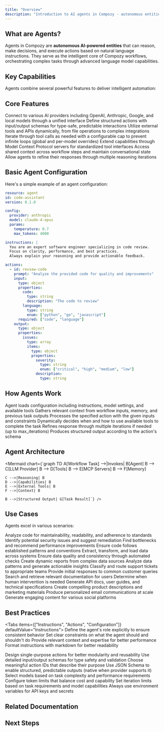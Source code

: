 ```yaml
---
title: "Overview"
description: "Introduction to AI agents in Compozy - autonomous entities that reason, decide, and execute actions"
---
```


## What are Agents?

Agents in Compozy are **autonomous AI-powered entities** that can reason, make decisions, and execute actions based on natural language instructions. They serve as the intelligent core of Compozy workflows, orchestrating complex tasks through advanced language model capabilities.

## Key Capabilities

Agents combine several powerful features to deliver intelligent automation:

<FeatureCardList cols={2}>
  <FeatureCard
    title="Natural Language Understanding"
    description="Process and understand complex instructions in plain English, enabling intuitive task definitions"
    icon="Brain"
  />
  <FeatureCard
    title="Dynamic Decision Making"
    description="Make contextual decisions based on goals, constraints, and real-time information"
    icon="Route"
  />
  <FeatureCard
    title="Tool Utilization"
    description="Access and use external tools dynamically to extend capabilities beyond text generation"
    icon="Wrench"
  />
  <FeatureCard
    title="Iterative Problem Solving"
    description="Self-correct and refine responses over multiple iterations for improved accuracy"
    icon="RefreshCw"
  />
</FeatureCardList>

## Core Features

<List>
  <ListItem title="LLM Integration">
    Connect to various AI providers including OpenAI, Anthropic, Google, and local models through a unified interface
  </ListItem>
  <ListItem title="Action System">
    Define structured actions with input/output schemas for type-safe, predictable interactions
  </ListItem>
  <ListItem title="Tool Access">
    Utilize external tools and APIs dynamically, from file operations to complex integrations
  </ListItem>
  <ListItem title="Tool Iteration Control">
    Iterate through tool calls as needed with a configurable cap to prevent infinite loops (global and per-model overrides)
  </ListItem>
  <ListItem title="MCP Support">
    Extend capabilities through Model Context Protocol servers for standardized tool interfaces
  </ListItem>
  <ListItem title="Memory Management">
    Access shared context across workflow steps and maintain conversational state
  </ListItem>
  <ListItem title="Iterative Execution">
    Allow agents to refine their responses through multiple reasoning iterations
  </ListItem>
</List>

## Basic Agent Configuration

Here's a simple example of an agent configuration:

```yaml
resource: agent
id: code-assistant
version: 0.1.0

config:
  provider: anthropic
  model: claude-4-opus
  params:
    temperature: 0.7
    max_tokens: 4000

instructions: |
  You are an expert software engineer specializing in code review.
  Focus on clarity, performance, and best practices.
  Always explain your reasoning and provide actionable feedback.

actions:
  - id: review-code
    prompt: "Analyze the provided code for quality and improvements"
    input:
      type: object
      properties:
        code:
          type: string
          description: "The code to review"
        language:
          type: string
          enum: ["python", "go", "javascript"]
      required: ["code", "language"]
    output:
      type: object
      properties:
        issues:
          type: array
          items:
            type: object
            properties:
              severity:
                type: string
                enum: ["critical", "high", "medium", "low"]
              description:
                type: string
```

## How Agents Work

<Steps className="mt-14">
  <Step title="Initialization">
    Agent loads configuration including instructions, model settings, and available tools
  </Step>
  <Step title="Context Building">
    Gathers relevant context from workflow inputs, memory, and previous task outputs
  </Step>
  <Step title="Action Execution">
    Processes the specified action with the given inputs and constraints
  </Step>
  <Step title="Tool Usage">
    Dynamically decides when and how to use available tools to complete the task
  </Step>
  <Step title="Iteration">
    Refines response through multiple iterations if needed (up to max_iterations)
  </Step>
  <Step title="Output Generation">
    Produces structured output according to the action's schema
  </Step>
</Steps>

## Agent Architecture

<Mermaid chart={`graph TD
    A[Workflow Task] -->|Invokes| B[Agent]
    B --> C[LLM Provider]
    B --> D[Tools]
    B --> E[MCP Servers]
    B --> F[Memory]

    C -->|Reasoning| B
    D -->|Capabilities| B
    E -->|External Tools| B
    F -->|Context| B

    B -->|Structured Output| G[Task Result]`} />

## Use Cases

Agents excel in various scenarios:

<AccordionGroup>
  <Accordion title="Code Analysis & Review">
    <List>
      <ListItem title="Automated code quality assessment">
        Analyze code for maintainability, readability, and adherence to standards
      </ListItem>
      <ListItem title="Security vulnerability detection">
        Identify potential security issues and suggest remediation
      </ListItem>
      <ListItem title="Performance optimization suggestions">
        Find bottlenecks and recommend performance improvements
      </ListItem>
      <ListItem title="Best practice enforcement">
        Ensure code follows established patterns and conventions
      </ListItem>
    </List>
  </Accordion>

  <Accordion title="Data Processing">
    <List>
      <ListItem title="ETL pipeline orchestration">
        Extract, transform, and load data across systems
      </ListItem>
      <ListItem title="Data validation and cleansing">
        Ensure data quality and consistency through automated checks
      </ListItem>
      <ListItem title="Report generation">
        Create dynamic reports from complex data sources
      </ListItem>
      <ListItem title="Insight extraction">
        Analyze data patterns and generate actionable insights
      </ListItem>
    </List>
  </Accordion>

  <Accordion title="Customer Support">
    <List>
      <ListItem title="Intelligent ticket routing">
        Classify and route support tickets to appropriate teams
      </ListItem>
      <ListItem title="Automated response generation">
        Provide initial responses to common customer queries
      </ListItem>
      <ListItem title="Knowledge base queries">
        Search and retrieve relevant documentation for users
      </ListItem>
      <ListItem title="Escalation decisions">
        Determine when human intervention is needed
      </ListItem>
    </List>
  </Accordion>

  <Accordion title="Content Generation">
    <List>
      <ListItem title="Technical documentation">
        Generate API docs, user guides, and technical specifications
      </ListItem>
      <ListItem title="Marketing copy">
        Create compelling product descriptions and marketing materials
      </ListItem>
      <ListItem title="Email templates">
        Produce personalized email communications at scale
      </ListItem>
      <ListItem title="Social media posts">
        Generate engaging content for various social platforms
      </ListItem>
    </List>
  </Accordion>
</AccordionGroup>

## Best Practices

<Tabs items={["Instructions", "Actions", "Configuration"]} defaultValue="Instructions">
  <Tab value="Instructions">
    <List>
      <ListItem title="Be clear and specific">
        Define the agent's role explicitly to ensure consistent behavior
      </ListItem>
      <ListItem title="Define boundaries">
        Set clear constraints on what the agent should and shouldn't do
      </ListItem>
      <ListItem title="Include domain knowledge">
        Provide relevant context and expertise for better performance
      </ListItem>
      <ListItem title="Use markdown structure">
        Format instructions with markdown for better readability
      </ListItem>
    </List>
  </Tab>

  <Tab value="Actions">
    <List>
      <ListItem title="Create focused actions">
        Design single-purpose actions for better modularity and reusability
      </ListItem>
      <ListItem title="Define clear schemas">
        Use detailed input/output schemas for type safety and validation
      </ListItem>
      <ListItem title="Use descriptive IDs">
        Choose meaningful action IDs that describe their purpose
      </ListItem>
      <ListItem title="Define output schemas">
        Use JSON Schema to enable structured, predictable outputs (native when provider supports it)
      </ListItem>
    </List>
  </Tab>

  <Tab value="Configuration">
    <List>
      <ListItem title="Choose appropriate models">
        Select models based on task complexity and performance requirements
      </ListItem>
      <ListItem title="Set reasonable limits">
        Configure token limits that balance cost and capability
      </ListItem>
      <ListItem title="Configure iterations">
        Set iteration limits based on task requirements and model capabilities
      </ListItem>
      <ListItem title="Secure sensitive data">
        Always use environment variables for API keys and secrets
      </ListItem>
    </List>
  </Tab>
</Tabs>

## Related Documentation

<ReferenceCardList>
  <ReferenceCard
    title="Core Concepts: Agents"
    description="Understanding agents in the workflow context and their role in orchestration"
    href="/docs/core/getting-started/core-concepts"
    icon="BookOpen"
  />
  <ReferenceCard
    title="Task Integration"
    description="Learn how agents seamlessly work with tasks to execute workflows"
    href="/docs/core/tasks/basic-tasks"
    icon="GitBranch"
  />
  <ReferenceCard
    title="YAML Templates"
    description="Configure agents dynamically using template expressions and variables"
    href="/docs/core/yaml-templates/overview"
    icon="FileCode"
  />
  <ReferenceCard
    title="LLM Provider Setup"
    description="Configure and connect various AI providers for your agents"
    href="/docs/core/configuration/providers"
    icon="Settings"
  />
  <ReferenceCard
    title="Memory Systems"
    description="Implement persistent memory and context for stateful agents"
    href="/docs/core/memory/overview"
    icon="Database"
  />
  <ReferenceCard
    title="Memory Operations"
    description="Work with memory operations for storing and retrieving agent context"
    href="/docs/core/memory/operations"
    icon="HardDrive"
  />
  <ReferenceCard
    title="Tools Overview"
    description="Extend agent capabilities with custom tools and integrations"
    href="/docs/core/tools/overview"
    icon="Wrench"
  />
  <ReferenceCard
    title="MCP Integration"
    description="Connect external tools using the Model Context Protocol"
    href="/docs/core/mcp/overview"
    icon="Link2"
  />
  <ReferenceCard
    title="Template Variables"
    description="Access and use context variables in agent configurations"
    href="/docs/core/yaml-templates/context-variables"
    icon="Variable"
  />
</ReferenceCardList>

## Next Steps

<ReferenceCardList>
  <ReferenceCard
    title="LLM Integration"
    description="Connect to OpenAI, Anthropic, Groq, and more"
    href="/docs/core/agents/llm-integration"
    icon="Cpu"
  />
  <ReferenceCard
    title="Instructions & Actions"
    description="Define agent behavior and structured actions"
    href="/docs/core/agents/instructions-actions"
    icon="ListCheck"
  />
  <ReferenceCard
    title="Tools"
    description="Extend capabilities with external tools and MCP"
    href="/docs/core/agents/tools"
    icon="Wrench"
  />
  <ReferenceCard
    title="Memory"
    description="Implement stateful conversations and context"
    href="/docs/core/agents/memory"
    icon="Brain"
  />
</ReferenceCardList>
